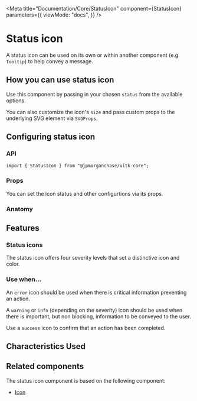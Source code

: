 
<Meta
  title="Documentation/Core/StatusIcon"
  component={StatusIcon}
  parameters={{
    viewMode: "docs",
  }}
/>

# Status icon

A status icon can be used on its own or within another component (e.g. `Tooltip`) to help convey a message.

<Canvas>
  <Story id="core-statusicon--default-status-icon" />
</Canvas>

## How you can use status icon

Use this component by passing in your chosen `status` from the available options.

You can also customize the icon's `size` and pass custom props to the underlying SVG element via `SVGProps`.

## Configuring status icon

### API

```
import { StatusIcon } from "@jpmorganchase/uitk-core";
```

### Props

You can set the icon status and other configurtions via its props.

<ArgsTable of={StatusIcon} />

### Anatomy

<Canvas>
  <ComponentAnatomy>
    <StatusIcon status="info" />
  </ComponentAnatomy>
</Canvas>

## Features

### Status icons

The status icon offers four severity levels that set a distinctive icon and color.

<Canvas>
  <Story id="core-statusicon--all-status-icons" />
</Canvas>

### Use when...

An `error` icon should be used when there is critical information preventing an action.

A `warning` or `info` (depending on the severity) icon should be used when there is important, but non blocking, information to be conveyed to the user.

Use a `success` icon to confirm that an action has been completed.

## Characteristics Used

<CharacteristicUsage of={StatusIcon} />

## Related components

The status icon component is based on the following component:

- [Icon](?path=/story/documentation-styles-and-theming-foundations-iconography--page)

<HelpAndSupport />
